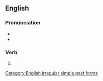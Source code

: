 ==English==

===Pronunciation===
* {{IPA|/ʌn.dɚˈɹoʊt/|lang=en}}
* {{rhymes|əʊt|lang=en}}

===Verb===
{{head|en|verb form}}

# {{en-simple past of|underwrite}}

[[Category:English irregular simple past forms]]